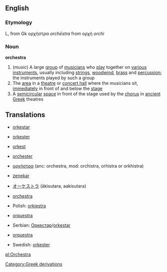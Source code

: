==English==
===Etymology===

L, from Gk ορχήστρα ''orch&#275;stra'' from ορχή ''orchi''

===Noun===
{{wikipedia}}
'''orchestra'''
#(''music'') A large [[group]] of [[musicians]] who [[play]] together on [[various]] [[instrument]]s, usually including [[strings]], [[woodwind]], [[brass]] and [[percussion]]; the instruments played by such a group
#The [[area]] in a [[theatre]] or [[concert hall]] where the musicians sit, [[immediately]] in front of and below the [[stage]]
#A [[semicircular]] [[space]] in front of the stage used by the [[chorus]] in [[ancient]] [[Greek]] theatres

==Translations==

*{{hr}} [[orkestar]]
*{{da}} [[orkester]]
*{{nl}} [[orkest]]
*{{de}} [[orchester]]
*{{el}} [[ορχήστρα]] (anc: orchestra, mod: orchistra, orhistra or orkhistra)
*{{hu}} [[zenekar]]
*{{ja}} [[オーケストラ]] (&#257;kisutara, aakisutara)
*{{la}} [[orchestra]]
*Polish: [[orkiestra]]
*{{pt}} [[orquestra]]
*Serbian: [[Оркестар]]/[[orkestar]]
*{{es}} [[orquestra]]
*Swedish: [[orkester]]

[[Category:Greek derivations]]

[[pl:Orchestra]]